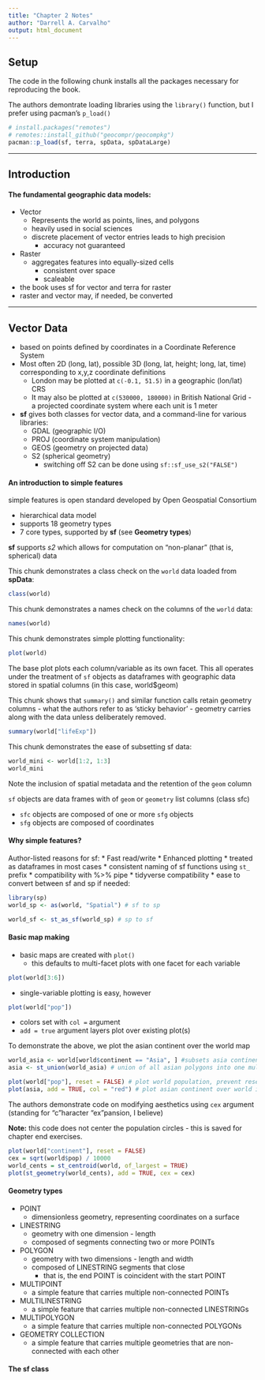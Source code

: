```yaml
---
title: "Chapter 2 Notes"
author: "Darrell A. Carvalho"
output: html_document
---
```


## Setup

The code in the following chunk installs all the packages necessary for 
reproducing the book.

The authors demontrate loading libraries using the `library()` function, 
but I prefer using pacman's `p_load()`

```r
# install.packages("remotes")
# remotes::install_github("geocompr/geocompkg")
pacman::p_load(sf, terra, spData, spDataLarge)
```
***

## Introduction

#### **The fundamental geographic data models:**

* Vector
  + Represents the world as points, lines, and polygons
  + heavily used in social sciences
  + discrete placement of vector entries leads to high precision
      - accuracy not guaranteed
* Raster
  + aggregates features into equally-sized cells
      - consistent over space
      - scaleable
* the book uses sf for vector and terra for raster
* raster and vector may, if needed, be converted

***

## Vector Data

* based on points defined by coordinates in a Coordinate Reference System
* Most often 2D (long, lat), possible 3D (long, lat, height; long, lat, time)
corresponding to x,y,z coordinate definitions
  + London may be plotted at `c(-0.1, 51.5)` in a geographic (lon/lat) CRS
  + It may also be plotted at `c(530000, 180000)` in British National Grid - a
  projected coordinate system where each unit is 1 meter
  
* **sf** gives both classes for vector data, and a command-line for various
libraries:
  + GDAL (geographic I/O)
  + PROJ (coordinate system manipulation)
  + GEOS (geometry on projected data)
  + S2 (spherical geometry)
      - switching off S2 can be done using `sf::sf_use_s2("FALSE")`

#### **An introduction to simple features**
simple features is open standard developed by Open Geospatial Consortium

* hierarchical data model
* supports 18 geometry types
* 7 core types, supported by **sf** (see **Geometry types**)
 
**sf** supports *s2* which allows for computation on "non-planar" 
(that is, spherical) data

This chunk demonstrates a class check on the `world` data loaded from  **spData**:
```r
class(world)
```

This chunk demonstrates a names check on the columns of the `world` data:
```r
names(world)
```

This chunk demonstrates simple plotting functionality:
```r
plot(world)
```

The base plot plots each column/variable as its own facet. This all operates under the treatment of `sf` objects as dataframes with geographic data stored in spatial columns (in this case, world$geom)

This chunk shows that `summary()` and similar function calls retain geometry columns - what the authors refer to as 'sticky behavior' - geometry carries along with the data unless deliberately removed.
```r
summary(world["lifeExp"])
```

This chunk demonstrates the ease of subsetting sf data:
```r
world_mini <- world[1:2, 1:3]
world_mini
```
Note the inclusion of spatial metadata and the retention of the `geom` column

`sf` objects are data frames with of `geom` or `geometry` list columns (class sfc)

* `sfc` objects are composed of one or more `sfg` objects
* `sfg` objects are composed of coordinates

#### **Why simple features?**

Author-listed reasons for sf:
* Fast read/write
* Enhanced plotting
* treated as dataframes in most cases
* consistent naming of sf functions using `st_` prefix
* compatibility with %>% pipe
* tidyverse compatibility
* ease to convert between sf and sp if needed:
```r
library(sp)
world_sp <- as(world, "Spatial") # sf to sp

world_sf <- st_as_sf(world_sp) # sp to sf
```


#### **Basic map making**
* basic maps are created with `plot()`
  + this defaults to multi-facet plots with one facet for each variable

```r
plot(world[3:6])
```
  
  + single-variable plotting is easy, however

```r
plot(world["pop"])
```

  + colors set with `col = ` argument
  + `add = true` argument layers plot over existing plot(s)

To demonstrate the above, we plot the asian continent over the world map
```r
world_asia <- world[world$continent == "Asia", ] #subsets asia continent
asia <- st_union(world_asia) # union of all asian polygons into one multipolygon

plot(world["pop"], reset = FALSE) # plot world population, prevent reset of plot key
plot(asia, add = TRUE, col = "red") # plot asian continent over world in red color
```


The authors demonstrate code on modifying aesthetics using `cex` argument (standing for "c"haracter "ex"pansion, I believe)

**Note:** this code does not center the population circles - this is saved for chapter end exercises.
```r
plot(world["continent"], reset = FALSE)
cex = sqrt(world$pop) / 10000
world_cents = st_centroid(world, of_largest = TRUE)
plot(st_geometry(world_cents), add = TRUE, cex = cex)
```


#### **Geometry types**
* POINT
  + dimensionless geometry, representing coordinates on a surface
* LINESTRING
  + geometry with one dimension - length
  + composed of segments connecting two or more POINTs
* POLYGON
  + geometry with two dimensions - length and width
  + composed of LINESTRING segments that close
      - that is, the end POINT is coincident with the start POINT
* MULTIPOINT
  + a simple feature that carries multiple non-connected POINTs
* MULTILINESTRING
  + a simple feature that carries multiple non-connected LINESTRINGs
* MULTIPOLYGON
  + a simple feature that carries multiple non-connected POLYGONs
* GEOMETRY COLLECTION
  + a simple feature that carries multiple geometries that are non-connected with each other

#### **The sf class**
